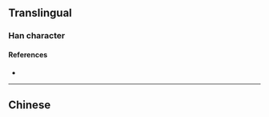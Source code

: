 {{also|侶}}
{{character info/new}}
==Translingual==

===Han character===
{{Han char|rn=9|rad=人|as=06|sn=8|four=|canj=ORR|ids=⿰亻吕}}

====References====
* {{Han ref|kx=0102.291|hdz=10147.120|uh=4FA3|ud=20387}}

----

==Chinese==
{{zh-see|侶}}